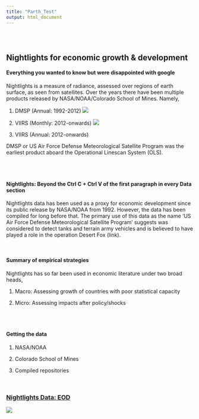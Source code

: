 ```yaml
---
title: "Parth_Test"
output: html_document
---
```


<style type="text/css">
.title {
  display: none;
}

#getting-started img {
  margin-right: 10px;
}

</style>

<div class="row" style="padding-top: 30px;">
<div class="col-sm-6">

## **Nightlights for economic growth & development **
#### Everything you wanted to know but were disappointed with google

Nightlights is a measure of radiance, assessed over regions of earth surface, as seen from satellites. Over the years there have been multiple products released by NASA/NOAA/Colorado School of Mines. Namely,

1. DMSP (Annual: 1992-2012)
![](images/index/DMSP.png)


2. VIIRS (Monthly: 2012-onwards)
![](images/index/VIIRS.png)

2. VIIRS (Annual: 2012-onwards)


DMSP or US Air Force Defense Meteorological Satellite Program was the earliest product aboard the  Operational Linescan System (OLS).

<br>
<br>


#### Nightlights: Beyond the Ctrl C + Ctrl V of the first paragraph in every Data section

Nightlights data has been used as a proxy for economic development since its public release by NASA/NOAA from 1992. However, the data has been compiled for long before that. The primary use of this data as the name 'US Air Force Defense Meteorological Satellite Program' suggests was considered to detect tanks and terrain army vehicles and is believed to have played a role in the operation Desert Fox (link).

<br>


#### Summary of empirical strategies

Nightlights has so far been used in economic literature under two broad heads, 

1. Macro: Assessing growth of countries with poor statistical capacity

2. Micro: Assessing impacts after policy/shocks

<br>
<br>

#### Getting the data 

1. NASA/NOAA

2. Colorado School of Mines

3. Compiled repositories

<br>

</div>
<div class="col-sm-6">

### [Nightlights Data: EOD](https://eogdata.mines.edu/nighttime_light/)

<a href = "https://eogdata.mines.edu/nighttime_light/">
![](images/index/NTL grid tiles.png)
</a>
</div>
